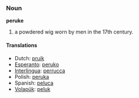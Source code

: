 === Noun ===
'''peruke'''

# a powdered wig worn by men in the 17th century.

==== Translations ====
*Dutch: [[pruik]]
*[[Esperanto]]: [[peruko]]
*[[Interlingua]]: [[perrucca]]
*Polish: [[peruka]]
*Spanish: [[peluca]]
*[[Volapük]]: [[peluk]]